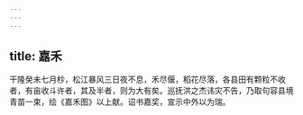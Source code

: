 ```yaml
---
---
---
```

title: 嘉禾
---



干隆癸未七月杪，松江暴风三日夜不息，禾尽偃，稻花尽落，各县田有颗粒不收者，有亩收斗许者，其及半者，则为大有矣。巡抚洪之杰讳灾不告，乃取句容县境青苗一束，绘《嘉禾图》以上献。诏书嘉奖，宣示中外以为瑞。